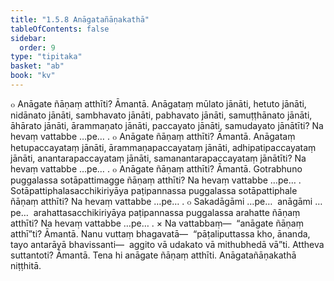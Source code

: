 ```yaml
---
title: "1.5.8 Anāgatañāṇakathā"
tableOfContents: false
sidebar:
  order: 9
type: "tipitaka"
basket: "ab"
book: "kv"
---
```



<DynamicBreadcrumb />

<Division number="439" book="kv">

<Paragraph number="1516" book="kv">
๐ Anāgate ñāṇaṃ atthīti? Āmantā. Anāgataṃ mūlato jānāti, hetuto jānāti, nidānato jānāti, sambhavato jānāti, pabhavato jānāti, samuṭṭhānato jānāti, āhārato jānāti, ārammaṇato jānāti, paccayato jānāti, samudayato jānātīti? Na hevaṃ vattabbe …pe… .
</Paragraph>

<Paragraph number="1517" book="kv">
๐ Anāgate ñāṇaṃ atthīti? Āmantā. Anāgataṃ hetupaccayataṃ jānāti, ārammaṇapaccayataṃ jānāti, adhipatipaccayataṃ jānāti, anantarapaccayataṃ jānāti, samanantarapaccayataṃ jānātīti? Na hevaṃ vattabbe …pe… .
</Paragraph>

<Paragraph number="1518" book="kv">
๐ Anāgate ñāṇaṃ atthīti? Āmantā. Gotrabhuno puggalassa sotāpattimagge ñāṇaṃ atthīti? Na hevaṃ vattabbe …pe… . Sotāpattiphalasacchikiriyāya paṭipannassa puggalassa sotāpattiphale ñāṇaṃ atthīti? Na hevaṃ vattabbe …pe… .
</Paragraph>

<Paragraph number="1519" book="kv">
๐ Sakadāgāmi …pe…  anāgāmi …pe…  arahattasacchikiriyāya paṭipannassa puggalassa arahatte ñāṇaṃ atthīti? Na hevaṃ vattabbe …pe… .
</Paragraph>

</Division>
<Division number="440" book="kv">

<Paragraph number="1520" book="kv">
× Na vattabbaṃ—  “anāgate ñāṇaṃ atthī”ti? Āmantā. Nanu vuttaṃ bhagavatā—  “pāṭaliputtassa kho, ānanda, tayo antarāyā bhavissanti—  aggito vā udakato vā mithubhedā vā”ti. Attheva suttantoti? Āmantā. Tena hi anāgate ñāṇaṃ atthīti.

</Paragraph>
</Division>

<Paragraph number="1521" type="center" book="kv">
Anāgatañāṇakathā niṭṭhitā.
</Paragraph>